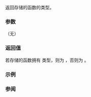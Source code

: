 {{cpp/utility/functional/function/title | target_type}}
{{cpp/utility/functional/function/navbar}}
{{ddcl|since=c++11|
const std::type_info&amp; target_type() const noexcept;
}}

返回存储的函数的类型。

===参数===
（无）

===返回值===
若存储的函数拥有 {{tt|T}} 类型，则为 {{c|typeid(T)}}，否则为 {{c|typeid(void)}}。

===示例===
{{example
|code=
#include &lt;functional&gt;
#include &lt;iostream&gt;

int f(int a) { return -a; }
void g(double) {}
int main()
{
    // fn1 与 fn2 拥有相同类型，但其目标不如此
    std::function&lt;int(int)&gt; fn1(f),
                            fn2([](int a) {return -a;});
    std::cout &lt;&lt; fn1.target_type().name() &lt;&lt; '\n'
              &lt;&lt; fn2.target_type().name() &lt;&lt; '\n';
    
    // C++17 起推导指引（CTAD）可用
    std::cout &lt;&lt; std::function{g}.target_type().name() &lt;&lt; '\n';
}
|p=true
|output=
PFiiE
Z4mainEUliE_
PFvdE
}}

===参阅===
{{dsc begin}}
{{dsc inc|cpp/utility/functional/function/dsc target}}
{{dsc inc|cpp/types/dsc type_info}}
{{dsc|'''{{ltt|cpp/language/typeid|typeid}}'''|查询类型信息，返回表现该类型的 {{tt|std::type_info}} 对象&lt;br&gt;{{small|{{mark|运算符}}}}}}
{{dsc end}}

{{langlinks|de|en|es|fr|it|ja|pt|ru}}